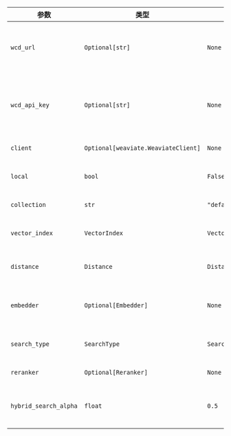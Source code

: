 | 参数 | 类型 | 默认值 | 描述 |
|-----------|------|---------|-------------|
| `wcd_url` | `Optional[str]` | `None` | Weaviate Cloud Deployment 的 URL。如果未提供，则回退到 `WCD_URL` 环境变量。 |
| `wcd_api_key` | `Optional[str]` | `None` | Weaviate Cloud Deployment 的 API 密钥。如果未提供，则回退到 `WCD_API_KEY` 环境变量。 |
| `client` | `Optional[weaviate.WeaviateClient]` | `None` | 预配置的 Weaviate 客户端实例。 |
| `local` | `bool` | `False` | 是否使用本地 Weaviate 实例而不是云端。 |
| `collection` | `str` | `"default"` | 要在 Weaviate 中使用的集合名称。 |
| `vector_index` | `VectorIndex` | `VectorIndex.HNSW` | 要使用的向量索引类型（HNSW、FLAT 或 DYNAMIC）。 |
| `distance` | `Distance` | `Distance.COSINE` | 用于向量相似度的距离度量（COSINE、DOT 等）。 |
| `embedder` | `Optional[Embedder]` | `None` | 用于生成向量嵌入的 Embedder。如果未提供，则默认为 OpenAIEmbedder。 |
| `search_type` | `SearchType` | `SearchType.vector` | 要执行的搜索类型（vector、keyword 或 hybrid）。 |
| `reranker` | `Optional[Reranker]` | `None` | 用于改进搜索结果的可选重排序器。 |
| `hybrid_search_alpha` | `float` | `0.5` | 混合搜索中向量搜索和关键词搜索之间的权重（0.0 = 仅关键词，1.0 = 仅向量）。 |